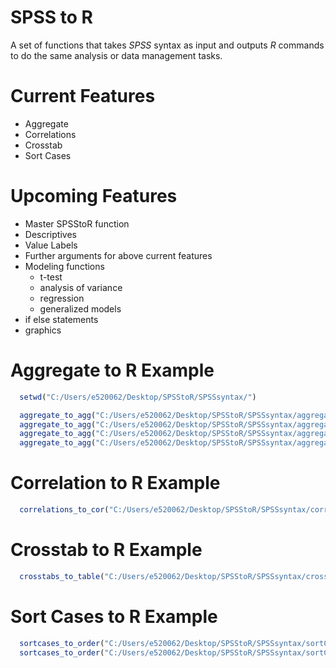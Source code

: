 SPSS to R
=================
  
A set of functions that takes *SPSS* syntax as input and outputs *R* commands 
to do the same analysis or data management tasks.

Current Features
===============
* Aggregate
* Correlations
* Crosstab
* Sort Cases


Upcoming Features
=================
* Master SPSStoR function
* Descriptives
* Value Labels
* Further arguments for above current features
* Modeling functions
    + t-test
    + analysis of variance
    + regression
    + generalized models
* if else statements
* graphics

Aggregate to R Example
======================
```r
  setwd("C:/Users/e520062/Desktop/SPSStoR/SPSSsyntax/")
```

```r
  aggregate_to_agg("C:/Users/e520062/Desktop/SPSStoR/SPSSsyntax/aggregateExamp.txt", syntax = "data.table")
  aggregate_to_agg("C:/Users/e520062/Desktop/SPSStoR/SPSSsyntax/aggregateExampNoBreak.txt", syntax = "data.table")
  aggregate_to_agg("C:/Users/e520062/Desktop/SPSStoR/SPSSsyntax/aggregateExampNoBreakNoOutfile.txt", syntax = "data.table")
  aggregate_to_agg("C:/Users/e520062/Desktop/SPSStoR/SPSSsyntax/aggregateExampNoOutfile.txt", syntax = "data.table")
```

Correlation to R Example
=========================
```r
  correlations_to_cor("C:/Users/e520062/Desktop/SPSStoR/SPSSsyntax/correlationsExamp.txt")
```

Crosstab to R Example
======================
```r
  crosstabs_to_table("C:/Users/e520062/Desktop/SPSStoR/SPSSsyntax/crosstabExamp.txt")
```

Sort Cases to R Example
=======================
```r
  sortcases_to_order("C:/Users/e520062/Desktop/SPSStoR/SPSSsyntax/sortCasesExamp.txt")
  sortcases_to_order("C:/Users/e520062/Desktop/SPSStoR/SPSSsyntax/sortCasesExamp2.txt")
```
